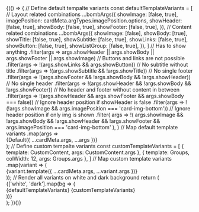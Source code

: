 
<Meta title="Hidden/Cards snapshot test" />

<div>
  {(() => {
    // Define default tempalte variants
    const defaultTemplateVariants = [
      // Layout related combinations
      ...bombArgs({
        showImage: [false, true],
        imagePosition: cardMeta.argTypes.imagePosition.options,
        showHeader: [false, true],
        showBody: [false, true],
        showFooter: [false, true],
      }),
      // Content related combinations
      ...bombArgs({
        showImage: [false],
        showBody: [true],
        showTitle: [false, true],
        showSubtitle: [false, true],
        showLinks: [false, true],
        showButton: [false, true],
        showListGroup: [false, true],
      }),
    ]
      // Has to show anything
      .filter(args => args.showHeader || args.showBody || args.showFooter || args.showImage)
      // Buttons and links are not possible
      .filter(args => !(args.showLinks && args.showButton))
      // No subtitle without title
      .filter(args => !(args.showSubtitle && !args.showTitle))
      // No single footer
      .filter(args => !(args.showFooter && !args.showBody && !args.showHeader))
      // No single header
      .filter(args => !(args.showHeader && !args.showBody && !args.showFooter))
      // No header and footer without content in between
      .filter(args => !(args.showHeader && args.showFooter && args.showBody === false))
      // Ignore header position if showHeader is false
      .filter(args => !(!args.showImage && args.imagePosition === 'card-img-bottom'))
      // Ignore header position if only img is shown
      .filter(
        args =>
          !(
            args.showImage &&
            !args.showBody &&
            !args.showHeader &&
            !args.showFooter &&
            args.imagePosition === 'card-img-bottom'
          ),
      )
      // Map default template variants
      .map(args => <div class="col-6 p-3">{Default({ ...cardMeta.args, ...args })}</div>);
    // Define custom tempalte variants
    const customTemplateVariants = [
      { template: CustomContent, args: CustomContent.args },
      { template: Groups, colWidth: 12, args: Groups.args },
    ]
      // Map custom template variants
      .map(variant => (
        <div class={`col-${variant.colWidth ?? 6} p-3`}>
          {variant.template({ ...cardMeta.args, ...variant.args })}
        </div>
      ));
    // Render all variants on white and dark background
    return (
      <div>
        {['white', 'dark'].map(bg => (
          <div class={`row bg-${bg}`}>
            {defaultTemplateVariants}
            {customTemplateVariants}
          </div>
        ))}
      </div>
    );
  })()}
</div>
